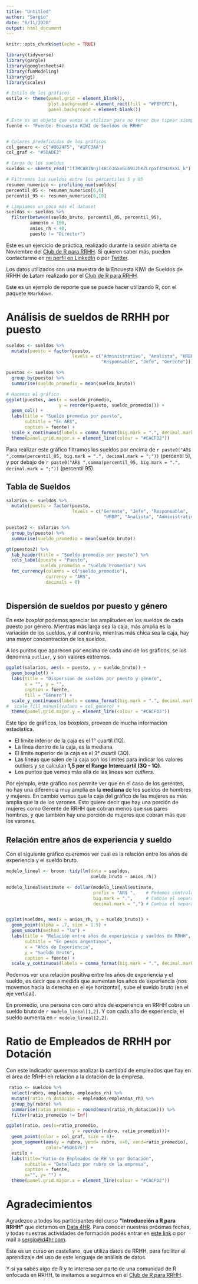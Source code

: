 ```yaml
---
title: "Untitled"
author: "Sergio"
date: "6/11/2020"
output: html_document
---
```


```r
knitr::opts_chunk$set(echo = TRUE)
```


```r
library(tidyverse)
library(gargle)
library(googlesheets4)
library(funModeling)
library(gt)
library(scales)

# Estilo de los gráficos
estilo <- theme(panel.grid = element_blank(),
                plot.background = element_rect(fill = "#FBFCFC"),
                panel.background = element_blank())

# Este es un objeto que vamos a utilizar para no tener que tipear siempre lo mismo
fuente <- "Fuente: Encuesta KIWI de Sueldos de RRHH"


# Colores predefinidos de los gráficos
col_genero <- c("#8624F5", "#1FC3AA")
col_graf <- "#5DADE2"

# Carga de los sueldos
sueldos <- sheets_read("1f3MCA81NnjI48C03GxxGu69i2hKZLrpxf4tHzKkXL_k")

# Filtramos los sueldos entre los percentiles 5 y 95
resumen_numerico <- profiling_num(sueldos)
percentil_05 <- resumen_numerico[6,6]
percentil_95 <- resumen_numerico[6,10]

# Limpiamos un poco más el dataset
sueldos <- sueldos %>% 
  filter(between(sueldo_bruto, percentil_05, percentil_95), 
         aumento < 100,
         anios_rh < 40,
         puesto != "Director") 
```

Este es un ejercicio de práctica, realizado durante la sesión abierta de Noviembre del [Club de R para RRHH](https://r4hr.club). Si quieren saber más, pueden contactarme en [mi perfil en LinkedIn](https://www.linkedin.com/in/sergiogarciamora/) o por [Twitter](https://twitter.com/sergiogarciamor).

Los datos utilizados son una muestra de la Encuesta KIWI de Sueldos de RRHH de Latam realizado por el [Club de R para RRHH](https://r4hr.club).

Este es un ejemplo de reporte que se puede hacer utilizando R, con el paquete `RMarkdown`.

# Análisis de sueldos de RRHH por puesto

```r
sueldos <- sueldos %>% 
  mutate(puesto = factor(puesto, 
                         levels = c("Administrativo", "Analista", "HRBP", 
                                    "Responsable", "Jefe", "Gerente"))) 

puestos <- sueldos %>% 
  group_by(puesto) %>% 
  summarise(sueldo_promedio = mean(sueldo_bruto))

# Hacemos el gráfico
ggplot(puestos, aes(x = sueldo_promedio, 
                    y = reorder(puesto, sueldo_promedio))) +
  geom_col() +
  labs(title = "Sueldo promedio por puesto",
       subtitle = "En AR$",
       caption = fuente) +
  scale_x_continuous(labels = comma_format(big.mark = ".", decimal.mark = ";")) +
  theme(panel.grid.major.x = element_line(colour = "#CACFD2"))
```

Para realizar este gráfico filtramos los sueldos por encima de  `r paste0("AR$ ",comma(percentil_05, big.mark = ".", decimal.mark = ";"))` (percentil 5), y por debajo de `r paste0("AR$ ",comma(percentil_95, big.mark = ".", decimal.mark = ";"))` (percentil 95).


## Tabla de Sueldos

```r
salarios <- sueldos %>% 
  mutate(puesto = factor(puesto, 
                         levels = c("Gerente", "Jefe", "Responsable",
                                     "HRBP", "Analista", "Administrativo"))) 

puestos2 <- salarios %>% 
  group_by(puesto) %>% 
  summarise(sueldo_promedio = mean(sueldo_bruto))

gt(puestos2) %>% 
  tab_header(title = "Sueldo promedio por puesto") %>% 
  cols_label(puesto = "Puesto", 
             sueldo_promedio = "Sueldo Promedio") %>% 
  fmt_currency(columns = c("sueldo_promedio"),
               currency = "ARS",
               decimals = 0)
  
```

## Dispersión de sueldos por puesto y género

En este *boxplot* podemos apreciar las amplitudes en los sueldos de cada puesto por género. Mientras más larga sea la caja, más amplia es la variación de los sueldos, y al contrario, mientras más chica sea la caja, hay una mayor concentración de los sueldos.

A los puntos que aparecen por encima de cada uno de los gráficos, se los denomina `outlier`, y son valores extremos.

```r
ggplot(salarios, aes(x = puesto, y = sueldo_bruto)) +
  geom_boxplot() +
  labs(title = "Dispersión de sueldos por puesto y género",
       x = "", y = "",
       caption = fuente, 
       fill = "Género") +
  scale_y_continuous(labels = comma_format(big.mark = ".", decimal.mark = ",")) +
#  scale_fill_manual(values = col_genero) +
  theme(panel.grid.major.y = element_line(colour = "#CACFD2"))

```

Este tipo de gráficos, los *boxplots*, proveen de mucha información estadística. 

* El límite inferior de la caja es el 1° cuartil (1Q).
* La línea dentro de la caja, es la mediana.
* El límite superior de la caja es el 3° cuartil (3Q).
* Las líneas que salen de la caja son los límites para indicar los valores outliers y se calculan **1,5 por el Rango Intercuartil (3Q - 1Q)**.
* Los puntos que vemos más allá de las líneas son *outliers*.

Por ejemplo, este gráfico nos permite ver que en el caso de los gerentes, no hay una diferencia muy amplia en la **mediana** de los sueldos de hombres y mujeres. En cambio vemos que la caja del gráfico de las mujeres es más amplia que la de los varones. Esto quiere decir que hay una porción de mujeres como Gerente de RRHH que cobran menos que sus pares hombres, y que también hay una porción de mujeres que cobran más que los varones.

## Relación entre años de experiencia y sueldo

Con el siguiente gráfico queremos ver cuál es la relación entre los años de experiencia y el sueldo bruto.


```r
modelo_lineal <- broom::tidy(lm(data = sueldos, 
                                sueldo_bruto ~ anios_rh))

modelo_lineal$estimate <- dollar(modelo_lineal$estimate,
                                 prefix = "AR$ ",    # Podemos controlar el símbolo utilizado
                                 big.mark = ".",     # Cambia el separador de miles
                                 decimal.mark = ",") # Cambia el separador decimal


ggplot(sueldos, aes(x = anios_rh, y = sueldo_bruto)) +
  geom_point(alpha = .7, size = 1.5) +
  geom_smooth(method = "lm") +
  labs(title = "Relación entre años de experiencia y sueldos de RRHH",
       subtitle = "En pesos argentinos",
       x = "Años de Experiencia",
       y = "Sueldo Bruto",
       caption = fuente) +
  scale_y_continuous(labels = comma_format(big.mark = ".", decimal.mark = ","))
```

Podemos ver una relación positiva entre los años de experiencia y el sueldo, es decir que a medida que aumentan los años de experiencia (nos movemos hacia la derecha en el eje horizontal), sube el sueldo bruto (en el eje vertical). 

En promedio, una persona con cero años de experiencia en RRHH cobra un sueldo bruto de `r modelo_lineal[1,2]`. Y con cada año de experiencia, el sueldo aumenta en `r modelo_lineal[2,2]`.

# Ratio de Empleados de RRHH por Dotación

Con este indicador queremos analizar la cantidad de empleados que hay en el área de RRHH en relación a la dotación de la empresa.

```r

 ratio <- sueldos %>% 
  select(rubro, empleados, empleados_rh) %>% 
  mutate(ratio_rh_dotacion = empleados/empleados_rh) %>% 
  group_by(rubro) %>% 
  summarise(ratio_promedio = round(mean(ratio_rh_dotacion))) %>% 
  filter(ratio_promedio != Inf) 

ggplot(ratio, aes(x=ratio_promedio, 
                         y = reorder(rubro, ratio_promedio)))+
  geom_point(color = col_graf, size = 4)+
  geom_segment(aes(y = rubro, yend= rubro, x=0, xend=ratio_promedio),
               color="#5D6D7E") +
  estilo +
  labs(title="Ratio de Empleados de RH \n por Dotación",
       subtitle = "Detallado por rubro de la empresa", 
       caption = fuente, 
       x="", y= "") +
  theme(panel.grid.major.x = element_line(colour = "#CACFD2"))
```

# Agradecimientos

Agradezco a todos los participantes del curso **"Introducción a R para RRHH"** que dictamos en [Data 4HR](https://data-4hr.com). Para conocer nuestras próximas fechas, y todas nuestras actividades de formación podés entrar en [este link](https://www.curselo.com.ar/data4hr) o por mail a [sergio@d4hr.com](mailto:sergio@d4hr.com).

Este es un curso en castellano, que utiliza datos de RRHH, para facilitar el aprendizaje del uso de este lenguaje de análisis de datos.

Y si ya sabés algo de R y te interesa ser parte de una comunidad de R enfocada en RRHH, te invitamos a seguirnos en el [Club de R para RRHH](https://r4hr.club).

<br><br><br>
